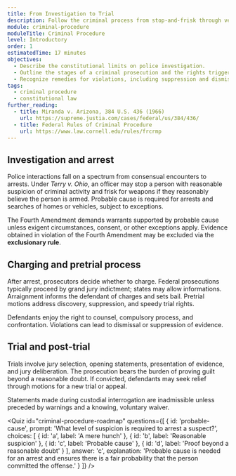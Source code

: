 ```yaml
---
title: From Investigation to Trial
description: Follow the criminal process from stop-and-frisk through verdict and understand the procedural safeguards along the way.
module: criminal-procedure
moduleTitle: Criminal Procedure
level: Introductory
order: 1
estimatedTime: 17 minutes
objectives:
  - Describe the constitutional limits on police investigation.
  - Outline the stages of a criminal prosecution and the rights triggered at each step.
  - Recognize remedies for violations, including suppression and dismissal.
tags:
  - criminal procedure
  - constitutional law
further_reading:
  - title: Miranda v. Arizona, 384 U.S. 436 (1966)
    url: https://supreme.justia.com/cases/federal/us/384/436/
  - title: Federal Rules of Criminal Procedure
    url: https://www.law.cornell.edu/rules/frcrmp
---
```

## Investigation and arrest

Police interactions fall on a spectrum from consensual encounters to arrests. Under *Terry v. Ohio*, an officer may stop a person with reasonable suspicion of criminal activity and frisk for weapons if they reasonably believe the person is armed. Probable cause is required for arrests and searches of homes or vehicles, subject to exceptions.

The Fourth Amendment demands warrants supported by probable cause unless exigent circumstances, consent, or other exceptions apply. Evidence obtained in violation of the Fourth Amendment may be excluded via the **exclusionary rule**.

## Charging and pretrial process

After arrest, prosecutors decide whether to charge. Federal prosecutions typically proceed by grand jury indictment; states may allow informations. Arraignment informs the defendant of charges and sets bail. Pretrial motions address discovery, suppression, and speedy trial rights.

Defendants enjoy the right to counsel, compulsory process, and confrontation. Violations can lead to dismissal or suppression of evidence.

## Trial and post-trial

Trials involve jury selection, opening statements, presentation of evidence, and jury deliberation. The prosecution bears the burden of proving guilt beyond a reasonable doubt. If convicted, defendants may seek relief through motions for a new trial or appeal.

<Callout kind="tip" title="Miranda warnings">
  Statements made during custodial interrogation are inadmissible unless preceded by warnings and a knowing, voluntary waiver.
</Callout>

<Quiz
  id="criminal-procedure-roadmap"
  questions={[
    {
      id: 'probable-cause',
      prompt: 'What level of suspicion is required to arrest a suspect?',
      choices: [
        { id: 'a', label: 'A mere hunch' },
        { id: 'b', label: 'Reasonable suspicion' },
        { id: 'c', label: 'Probable cause' },
        { id: 'd', label: 'Proof beyond a reasonable doubt' }
      ],
      answer: 'c',
      explanation:
        'Probable cause is needed for an arrest and ensures there is a fair probability that the person committed the offense.'
    }
  ]}
/>
